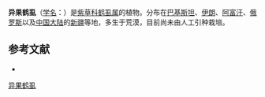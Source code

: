 {{Speciesbox
| name = 异果鹤虱
| status = 
| status_system = 
| image =
| genus = Lappula
| species = rigidum
| authority = A. DC.
}}

'''异果鹤虱'''（[[学名|学名]]：{{lang|la|''Lappula rigidum''}}）是[[紫草科|紫草科]][[鹤虱属|鹤虱属]]的植物。分布在[[巴基斯坦|巴基斯坦]]、[[伊朗|伊朗]]、[[阿富汗|阿富汗]]、[[俄罗斯|俄罗斯]]以及[[中国大陆|中国大陆]]的[[新疆|新疆]]等地，多生于荒漠，目前尚未由人工引种栽培。

== 参考文献 ==
<div class="references-small">
* {{cite web| url =http://www.bioinfo.cn/db05/KmzwSpecies.php?action=view&id=2469| title =异果鹤虱| work =《中国高等植物数据库全库》| publisher =中国科学院微生物研究所| author =昆明植物研究所| accessdate =2009-02-23| deadurl =yes| archiveurl =https://web.archive.org/web/20160305040347/http://www.bioinfo.cn/db05/KmzwSpecies.php?action=view&id=2469| archivedate =2016-03-05}}
</div>
{{Taxonbar|from=Q17416660}}

[[Category:鹤虱属|异果鹤虱]]


{{植物小作品}}